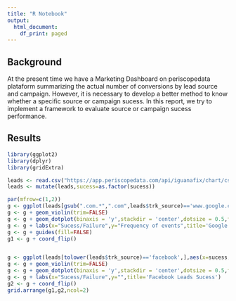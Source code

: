 ```yaml
---
title: "R Notebook"
output:
  html_document:
    df_print: paged
---
```



## Background

At the present time we have a Marketing Dashboard on periscopedata plataform summarizing the
actual number of conversions by lead source and campaign. However, it is necessary to 
develop a better method to know whether a specific source or campaign sucess. In this report,
we try to implement a framework to evaluate source or campaign sucess performance.

## Results



```r
library(ggplot2)
library(dplyr)
library(gridExtra)

leads <- read.csv("https://app.periscopedata.com/api/iguanafix/chart/csv/a50739aa-9f2a-9c1d-adf2-8612451f47f6/328445")
leads <- mutate(leads,sucess=as.factor(sucess))

par(mfrow=c(1,2))
g <- ggplot(leads[gsub(".com.*",".com",leads$trk_source)=='www.google.com',],aes(x=sucess,y=counter,fill=sucess))
g <- g + geom_violin(trim=FALSE)
g <- g + geom_dotplot(binaxis = 'y',stackdir = 'center',dotsize = 0.5,fill='black')
g <- g + labs(x="Sucess/Failure",y="Frequency of events",title='Google Leads Sucess')
g <- g + guides(fill=FALSE)
g1 <- g + coord_flip()


g <- ggplot(leads[tolower(leads$trk_source)=='facebook',],aes(x=sucess,y=counter,fill=sucess))
g <- g + geom_violin(trim=FALSE)
g <- g + geom_dotplot(binaxis = 'y',stackdir = 'center',dotsize = 0.5,fill='black')
g <- g + labs(x="Sucess/Failure",y="",title='Facebook Leads Sucess')
g2 <- g + coord_flip()
grid.arrange(g1,g2,ncol=2)

```
